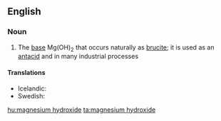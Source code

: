 ==English==

===Noun===
{{wikipedia}}
{{en-noun|sg=[[magnesium]] [[hydroxide]]|-}}

#{{inorganic compound}} The [[base]] Mg(OH)<sub>2</sub> that occurs naturally as [[brucite]]; it is used as an [[antacid]] and in many industrial processes

====Translations====
* Icelandic: {{t|is|magnesíumhýdroxíð|n}}
* Swedish: {{t-|sv|magnesiumhydroxid|c}}

[[hu:magnesium hydroxide]]
[[ta:magnesium hydroxide]]